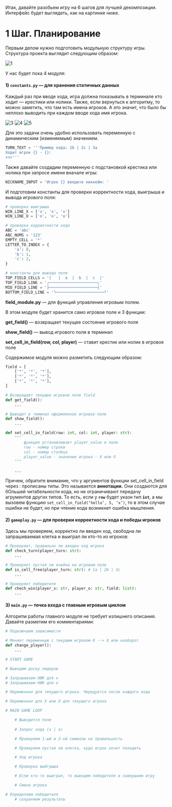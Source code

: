 Итак, давайте разобьем игру на 6 шагов для лучшей декомпозиции. Интерфейс будет выглядеть, как на картинке ниже.

# 1 Шаг. Планирование

Первым делом нужно подготовить модульную структуру игры. Структура проекта выглядит следующим образом:

![1](https://raw.githubusercontent.com/Codynodycom/library-py-easy/refs/heads/main/python-theory/12-tic-tac-toe/images/1.png)

У нас будет пока 4 модуля:

#### 1) `constants.py` — для хранения статичных данных

Каждый раз при вводе хода, игра должна показывать в терминале кто ходит — крестики или нолики. Также, если вернуться к алгоритму, то можно заметить, что там есть имена игроков. А это значит, что было бы неплохо выводить при каждом вводе хода имя игрока.

![3](https://raw.githubusercontent.com/Codynodycom/library-py-easy/refs/heads/main/python-theory/12-tic-tac-toe/images/3.png)
![4](https://raw.githubusercontent.com/Codynodycom/library-py-easy/refs/heads/main/python-theory/12-tic-tac-toe/images/4.png)
![5](https://raw.githubusercontent.com/Codynodycom/library-py-easy/refs/heads/main/python-theory/12-tic-tac-toe/images/5.png)

Для это задачи очень удобно использовать переменную с динамическим (изменяемым) значением.

```python
TURN_TEXT = '''Пример хода: 1b | 2c | 3a
Ходит игрок {} - {}:
>>>'''
```

Также давайте создадим переменную с подстановкой крестика или нолика при запросе имени вначале игры:

```python
NICKNAME_INPUT = 'Игрок {} введите никнейм: ' 
```

И подготовим константы для проверки корректности хода, выигрыша и вывода игрового поля:

```python
# проверка выигрыша
WIN_LINE_X = ['x', 'x', 'x']
WIN_LINE_O = ['o', 'o', 'o']

# проверка корректности хода
ABC = 'abc'
ABC_NUMS = '123'
EMPTY_CELL = '*'
LETTER_TO_INDEX = {
    'a': 0,
    'b': 1,
    'c': 2,
}

# константы для вывода поля
TOP_FIELD_CELLS = '|   |  a  |  b  |  c  |'
TOP_FIELD_LINE = '╭─────────────────────╮'
MID_FIELD_LINE = '├─────────────────────┤'
BOTTOM_FIELD_LINE = '└─────────────────────┘'
```

**field_module.py** — для функций управления игровым полем.

В этом модуле будет хранится само игровое поле и 3 функции:

**get_field()** — возвращает текущее состояние игрового поля

**show_field()** — вывод игрового поля в терминал

**set_cell_in_field(row, col, player)** — ставит крестик или нолик в игровое поле

Содержимое модуля можно разметить следующим образом:

```python
field = [
    ['*', '*', '*'],
    ['*', '*', '*'],
    ['*', '*', '*'],
]

# Возвращает текущее игровое поле field
def get_field():
    ...

# Выводит в теминал оформленное игровое поле
def show_field():
    ...

def set_cell_in_field(row: int, col: int, player: str):
    """
        функция устанавливает player_value в поле
        row - номер строки
        col - номер столбца
        player_value - значение игрока - Х или О
    """

    ...
```

Причем, обратите внимание, что у аргументов функции set_cell_in_field через : прописаны типы. Это называется **аннотации.** Они создаются для бОльшей читабельности кода, но не ограничивают передачу агрументов других типов. То есть, если у **`row`** будет указн тип **`int`**, а мы вызовем функцию `set_cell_in_field(’hello’, 5, ‘x’)`, то в этом случае ошибки не будет, но при чтение кода возникнет ошибка мышления.

#### 2) `gameplay.py` — для проверки корректности хода и победы игроков

Здесь мы проверяем, корректно ли введен ход, свободна ли запрашиваемая клетка и выиграл ли кто-то из игроков:

```python
# Проверяет, правильно ли введен ход игрока
def check_turn(player_turn: str):
    ...

# Проверяет пустая ли ячейка на игровом поле
def is_cell_free(player_turn: str): # 1a | 2b | 3c
    ...

# Проверяет победителя
def chech_win(player_x: str, player_o: str, field: list):
    ...

```

#### 3) `main.py` — точка входа с главным игровым циклом

Алгоритм работы главного модуля не требует излишнего описания. Давайте разметим его комментариями:

```python
# Подключаем зависимости

# Меняет переменную с текущим игроком O --> X или наоборот
def change_player():
    ...

# START GAME

# Выводим доску лидеров

# Запрашиваем НИК для х
# Запрашиваем НИК для о

# Переменная для текущего игрока. Чередуется после каждого хода

# Переменная для Х или О для текущего игрока

# MAIN GAME LOOP

    # Выводится поле
    
    # Запрос хода (х | о)

    # Проверяем 1-ый и 2-ой символы на правильность

    # Проверяем пустая ли клетка, куда игрок хочет походить

    # Ход игрока

    # Проверка выйгрыша

    # Если кто-то выиграл, то выводим победителя и завершаем игру

    # Смена игрока

# Определяем победителя
    # сохраняем результаты
```
